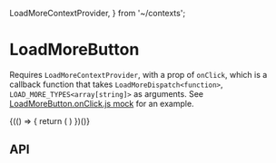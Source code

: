   LoadMoreContextProvider,
} from '~/contexts';

<Meta title="Components/LoadMoreButton" component={LoadMoreButton} />

# LoadMoreButton

Requires `LoadMoreContextProvider`, with a prop of `onClick`, which is a callback function that takes `LoadMoreDispatch<function>`, `LOAD_MORE_TYPES<array[string]>`
as arguments. See [LoadMoreButton.onClick.js mock](https://github.com/aesop/aesop-gel/tree/develop/src/components/LoadMoreButton/__mocks__/LoadMoreButton.onClick.js)
for an example.

<Preview>
  <Story name="Base component">
    {(() => {
      return (
        <LoadMoreContextProvider onClick={mockLoadMoreButtonOnClick}>
          <LoadMoreButton />
        </LoadMoreContextProvider>
      )
    })()}
  </Story>
</Preview>

## API

<Props of={LoadMoreButton} />
